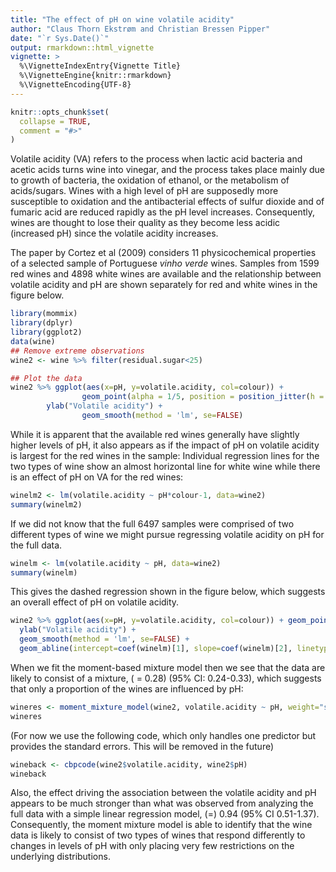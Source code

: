 ```yaml
---
title: "The effect of pH on wine volatile acidity"
author: "Claus Thorn Ekstrøm and Christian Bressen Pipper"
date: "`r Sys.Date()`"
output: rmarkdown::html_vignette
vignette: >
  %\VignetteIndexEntry{Vignette Title}
  %\VignetteEngine{knitr::rmarkdown}
  %\VignetteEncoding{UTF-8}
---
```


```r
knitr::opts_chunk$set(
  collapse = TRUE,
  comment = "#>"
)
```

Volatile acidity (VA) refers to the process when lactic acid bacteria
and acetic acids turns wine into vinegar, and the process takes
place mainly due to growth of bacteria, the oxidation of ethanol, or
the metabolism of acids/sugars. Wines with a high level of pH are
supposedly more susceptible to oxidation and the antibacterial effects
of sulfur dioxide and of fumaric acid are reduced rapidly as the pH
level increases. Consequently, wines are thought to lose their quality
as they become less acidic (increased pH) since the volatile acidity
increases.

The paper by Cortez et al (2009) considers 11 physicochemical properties
of a selected sample of Portuguese *vinho verde* wines. Samples from
1599 red wines and 4898 white wines are available and the relationship
between volatile acidity and pH are shown separately for red and white
wines in the figure below.

```r
library(mommix)
library(dplyr)
library(ggplot2)
data(wine)
## Remove extreme observations
wine2 <- wine %>% filter(residual.sugar<25)

## Plot the data
wine2 %>% ggplot(aes(x=pH, y=volatile.acidity, col=colour)) +
                geom_point(alpha = 1/5, position = position_jitter(h = 0), size = 2) +
		ylab("Volatile acidity") + 
                geom_smooth(method = 'lm', se=FALSE)
```

While it is apparent that the available red wines generally have
slightly higher levels of pH, it also appears as if the impact of pH
on volatile acidity is largest for the red wines in the sample:
Individual regression lines for the two types of wine show an almost
horizontal line for white wine while there is an effect of pH on VA
for the red wines:

```r
winelm2 <- lm(volatile.acidity ~ pH*colour-1, data=wine2)
summary(winelm2)
```


If we did not know that the full 6497 samples were comprised of two
different types of wine we might pursue regressing volatile acidity on
pH for the full data.

```r
winelm <- lm(volatile.acidity ~ pH, data=wine2)
summary(winelm)
```


This gives the dashed regression shown in the figure below, which
suggests an overall effect of pH on volatile acidity.


```r
wine2 %>% ggplot(aes(x=pH, y=volatile.acidity, col=colour)) + geom_point(alpha = 1/5, position = position_jitter(h = 0), size = 2) +
  ylab("Volatile acidity") + 
  geom_smooth(method = 'lm', se=FALSE) + 
  geom_abline(intercept=coef(winelm)[1], slope=coef(winelm)[2], linetype=2) 
```



When we fit the moment-based mixture model then we  see that the
data are likely to consist of a mixture, \(\hat{p} = 0.28\) (95\% CI:
0.24-0.33), which suggests that only a proportion of the wines are
influenced by pH:

```r
wineres <- moment_mixture_model(wine2, volatile.acidity ~ pH, weight="square")
wineres
```

(For now we use the following code, which only handles one predictor but provides the standard errors. This will be removed in the future)

```r
wineback <- cbpcode(wine2$volatile.acidity, wine2$pH)
wineback
```


Also, the effect driving the association between the
volatile acidity and pH appears to be much stronger than what was
observed from analyzing the full data with a simple linear regression
model, \(\hat\beta=\) 0.94 (95\% CI 0.51-1.37). Consequently, the moment
mixture model is able to identify that the wine data is likely to
consist of two types of wines that respond differently to changes in
levels of pH with only placing very few restrictions on the underlying
distributions.



